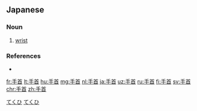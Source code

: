 ==Japanese==
{{ja-kanjitab|て|くび|yomi=kun}}

===Noun===
{{ja-noun|てくび}}

# [[wrist]]

===References===
* {{R:Shogakukan}}

[[Category:Japanese basic words|てくひ]]
[[Category:ja:Anatomy|てくひ]]

[[fr:手首]]
[[lt:手首]]
[[hu:手首]]
[[mg:手首]]
[[nl:手首]]
[[ja:手首]]
[[uz:手首]]
[[ru:手首]]
[[fi:手首]]
[[sv:手首]]
[[chr:手首]]
[[zh:手首]]